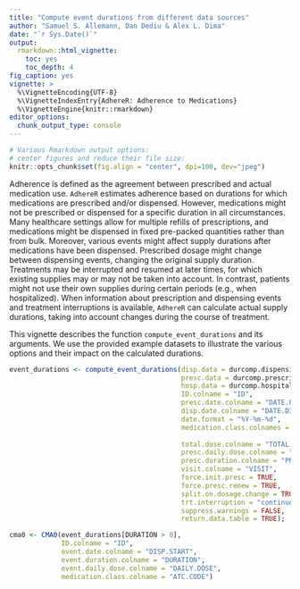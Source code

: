```yaml
---
title: "Compute event durations from different data sources"
author: "Samuel S. Allemann, Dan Dediu & Alex L. Dima"
date: "`r Sys.Date()`"
output: 
  rmarkdown::html_vignette: 
    toc: yes
    toc_depth: 4
fig_caption: yes
vignette: >
  %\VignetteEncoding{UTF-8}
  %\VignetteIndexEntry{AdhereR: Adherence to Medications}
  %\VignetteEngine{knitr::rmarkdown}
editor_options: 
  chunk_output_type: console
---
```


```r
# Various Rmarkdown output options:
# center figures and reduce their file size:
knitr::opts_chunk$set(fig.align = "center", dpi=100, dev="jpeg") 
```

Adherence is defined as the agreement between prescribed and actual medication use. `AdhereR` estimates adherence based on durations for which medications are prescribed and/or dispensed. However, medications might not be prescribed or dispensed for a specific duration in all circumstances. Many healthcare settings allow for multiple refills of prescriptions, and medications might be dispensed in fixed pre-packed quantities rather than from bulk. Moreover, various events might affect supply durations after medications have been dispensed. Prescribed dosage might change between dispensing events, changing the original supply duration. Treatments may be interrupted and resumed at later times, for which existing supplies may or may not be taken into account. In contrast, patients might not use their own supplies during certain periods (e.g., when hospitalized). When information about prescription and dispensing events and treatment interruptions is available, `AdhereR` can calculate actual supply durations, taking into account changes during the course of treatment.

This vignette describes the function `compute_event_durations` and its arguments. We use the provided example datasets to illustrate the various options and their impact on the calculated durations.

```r
event_durations <- compute_event_durations(disp.data = durcomp.dispensing[ID == 6 & ATC.CODE == "J01XB01"],
                                           presc.data = durcomp.prescribing[ID == 6 & ATC.CODE == "J01XB01"],
                                           hosp.data = durcomp.hospitalisation,
                                           ID.colname = "ID",
                                           presc.date.colname = "DATE.PRESC",
                                           disp.date.colname = "DATE.DISP",
                                           date.format = "%Y-%m-%d",
                                           medication.class.colnames = c("ATC.CODE",
                                                                         "UNIT", "FORM"),
                                           total.dose.colname = "TOTAL.DOSE",
                                           presc.daily.dose.colname = "DAILY.DOSE",
                                           presc.duration.colname = "PRESC.DURATION",
                                           visit.colname = "VISIT",
                                           force.init.presc = TRUE,
                                           force.presc.renew = TRUE,
                                           split.on.dosage.change = TRUE,
                                           trt.interruption = "continue",
                                           suppress.warnings = FALSE,
                                           return.data.table = TRUE);

cma0 <- CMA0(event_durations[DURATION > 0],
             ID.colname = "ID",
             event.date.colname = "DISP.START",
             event.duration.colname = "DURATION",
             event.daily.dose.colname = "DAILY.DOSE",
             medication.class.colname = "ATC.CODE")
```

